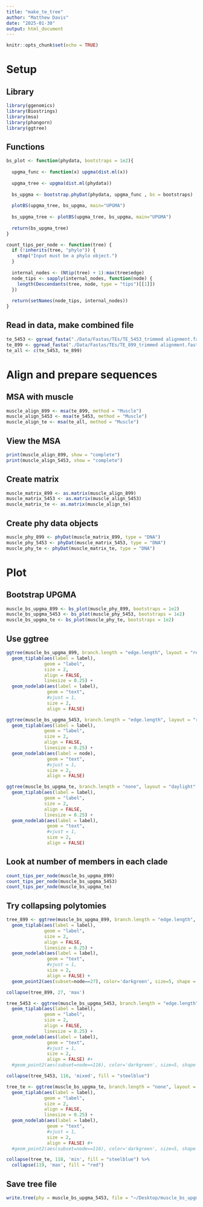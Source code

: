 ```yaml
---
title: "make_te_tree"
author: "Matthew Davis"
date: "2025-01-30"
output: html_document
---
```


```r
knitr::opts_chunk$set(echo = TRUE)
```

# Setup
## Library
```r
library(ggenomics)
library(Biostrings)
library(msa)
library(phangorn)
library(ggtree)
```

## Functions
```r
bs_plot <- function(phydata, bootstraps = 1e2){
  
  upgma_func <- function(x) upgma(dist.ml(x))
  
  upgma_tree <- upgma(dist.ml(phydata))
  
  bs_upgma <- bootstrap.phyDat(phydata, upgma_func , bs = bootstraps)
  
  plotBS(upgma_tree, bs_upgma, main="UPGMA")
  
  bs_upgma_tree <- plotBS(upgma_tree, bs_upgma, main="UPGMA")
  
  return(bs_upgma_tree)
}

count_tips_per_node <- function(tree) {
  if (!inherits(tree, "phylo")) {
    stop("Input must be a phylo object.")
  }
  
  internal_nodes <- (Ntip(tree) + 1):max(tree$edge)
  node_tips <- sapply(internal_nodes, function(node) {
    length(Descendants(tree, node, type = "tips")[[1]])
  })
  
  return(setNames(node_tips, internal_nodes))
}
```

## Read in data, make combined file
```r
te_5453 <- ggread_fasta("./Data/Fastas/TEs/TE_5453_trimmed alignment.fasta")
te_899 <- ggread_fasta("./Data/Fastas/TEs/TE_899_trimmed alignment.fasta")
te_all <- c(te_5453, te_899)
```

# Align and prepare sequences
## MSA with muscle
```r
muscle_align_899 <- msa(te_899, method = "Muscle")
muscle_align_5453 <- msa(te_5453, method = "Muscle")
muscle_align_te <- msa(te_all, method = "Muscle")
```

## View the MSA
```r
print(muscle_align_899, show = "complete")
print(muscle_align_5453, show = "complete")
```


## Create matrix
```r
muscle_matrix_899 <- as.matrix(muscle_align_899)
muscle_matrix_5453 <- as.matrix(muscle_align_5453)
muscle_matrix_te <- as.matrix(muscle_align_te)
```

## Create phy data objects
```r
muscle_phy_899 <- phyDat(muscle_matrix_899, type = "DNA")
muscle_phy_5453 <- phyDat(muscle_matrix_5453, type = "DNA")
muscle_phy_te <- phyDat(muscle_matrix_te, type = "DNA")
```

# Plot
## Bootstrap UPGMA
```r
muscle_bs_upgma_899 <- bs_plot(muscle_phy_899, bootstraps = 1e2)
muscle_bs_upgma_5453 <- bs_plot(muscle_phy_5453, bootstraps = 1e2)
muscle_bs_upgma_te <- bs_plot(muscle_phy_te, bootstraps = 1e2)
```

## Use ggtree
```r
ggtree(muscle_bs_upgma_899, branch.length = "edge.length", layout = "rectangular") +
  geom_tiplab(aes(label = label),
              geom = "label",
              size = 2,
              align = FALSE,
              linesize = 0.25) +
  geom_nodelab(aes(label = label),
               geom = "text",
               #vjust = 1,
               size = 2,
               align = FALSE)

ggtree(muscle_bs_upgma_5453, branch.length = "edge.length", layout = "rectangular") +
  geom_tiplab(aes(label = label),
              geom = "label",
              size = 2,
              align = FALSE,
              linesize = 0.25) +
  geom_nodelab(aes(label = node),
               geom = "text",
               #vjust = 1,
               size = 2,
               align = FALSE)

ggtree(muscle_bs_upgma_te, branch.length = "none", layout = "daylight" ) +
  geom_tiplab(aes(label = label),
              geom = "label",
              size = 2,
              align = FALSE,
              linesize = 0.25) +
  geom_nodelab(aes(label = label),
               geom = "text",
               #vjust = 1,
               size = 2,
               align = FALSE)
```

## Look at number of members in each clade
```r
count_tips_per_node(muscle_bs_upgma_899)
count_tips_per_node(muscle_bs_upgma_5453)
count_tips_per_node(muscle_bs_upgma_te)
```

## Try collapsing polytomies
```r
tree_899 <- ggtree(muscle_bs_upgma_899, branch.length = "edge.length", layout = "rectangular") +
  geom_tiplab(aes(label = label),
              geom = "label",
              size = 2,
              align = FALSE,
              linesize = 0.25) +
  geom_nodelab(aes(label = label),
               geom = "text",
               #vjust = 1,
               size = 2,
               align = FALSE) +
  geom_point2(aes(subset=node==27), color='darkgreen', size=5, shape = 17)

collapse(tree_899, 27, 'max')

tree_5453 <- ggtree(muscle_bs_upgma_5453, branch.length = "edge.length", layout = "rectangular") +
  geom_tiplab(aes(label = label),
              geom = "label",
              size = 2,
              align = FALSE,
              linesize = 0.25) +
  geom_nodelab(aes(label = label),
               geom = "text",
               #vjust = 1,
               size = 2,
               align = FALSE) #+
  #geom_point2(aes(subset=node==116), color='darkgreen', size=5, shape = 17)

collapse(tree_5453, 116, 'mixed', fill = "steelblue")

tree_te <- ggtree(muscle_bs_upgma_te, branch.length = "none", layout = "daylight") +
  geom_tiplab(aes(label = label),
              geom = "label",
              size = 2,
              align = FALSE,
              linesize = 0.25) +
  geom_nodelab(aes(label = label),
               geom = "text",
               #vjust = 1,
               size = 2,
               align = FALSE) #+
  #geom_point2(aes(subset=node==116), color='darkgreen', size=5, shape = 17)

collapse(tree_te, 118, 'min', fill = "steelblue") %>%
  collapse(119, 'max', fill = "red")
```


## Save tree file
```r
write.tree(phy = muscle_bs_upgma_5453, file = "~/Desktop/muscle_bs_upgma_5453.tree")
```

